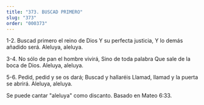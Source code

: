 ```yaml
---
title: "373. BUSCAD PRIMERO"
slug: "373"
order: "000373"
---
```

1-2. Buscad primero el reino de Dios Y su perfecta justicia,
Y lo demás añadido será. Aleluya, aleluya.

3-4. No sólo de pan el hombre vivirá, Sino de toda palabra
Que sale de la boca de Dios. Aleluya, aleluya.

5-6. Pedid, pedid y se os dará; Buscad y hallaréis
Llamad, llamad y la puerta se abrirá. Aleluya, aleluya.

Se puede cantar "aleluya" como discanto. Basado en Mateo 6:33.